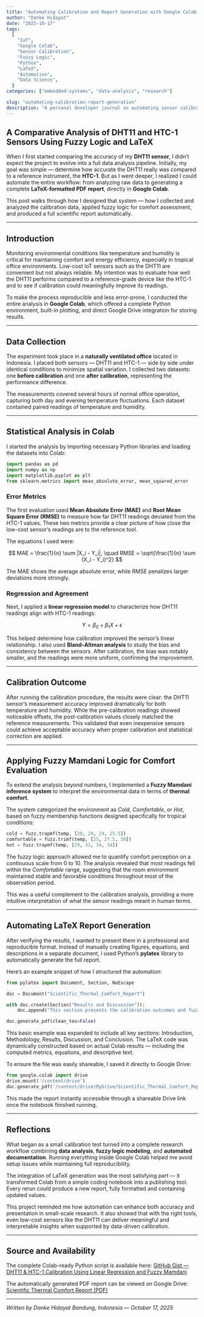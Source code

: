 ```yaml
---
title: "Automating Calibration and Report Generation with Google Colab: A Comparative Analysis of DHT11 and HTC-1 Sensors Using Fuzzy Logic and LaTeX"
author: "Danke Hidayat"
date: "2025-10-17"
tags:
  [
    "IoT",
    "Google Colab",
    "Sensor Calibration",
    "Fuzzy Logic",
    "Python",
    "LaTeX",
    "Automation",
    "Data Science",
  ]
categories: ["embedded-systems", "data-analysis", "research"]

slug: "automating-calibration-report-generation"
description: "A personal developer journal on automating sensor calibration analysis using Google Colab, comparing DHT11 and HTC-1 sensors with fuzzy logic and automatic LaTeX PDF report generation."
---
```


## A Comparative Analysis of DHT11 and HTC-1 Sensors Using Fuzzy Logic and LaTeX

When I first started comparing the accuracy of my **DHT11 sensor**, I didn’t expect the project to evolve into a full data analysis pipeline. Initially, my goal was simple — determine how accurate the DHT11 really was compared to a reference instrument, the **HTC-1**. But as I went deeper, I realized I could automate the entire workflow: from analyzing raw data to generating a complete **LaTeX-formatted PDF report**, directly in **Google Colab**.

This post walks through how I designed that system — how I collected and analyzed the calibration data, applied fuzzy logic for comfort assessment, and produced a full scientific report automatically.

---

## Introduction

Monitoring environmental conditions like temperature and humidity is critical for maintaining comfort and energy efficiency, especially in tropical office environments.
Low-cost IoT sensors such as the DHT11 are convenient but not always reliable. My intention was to evaluate how well the DHT11 performs compared to a reference-grade device like the HTC-1 and to see if calibration could meaningfully improve its readings.

To make the process reproducible and less error-prone, I conducted the entire analysis in **Google Colab**, which offered a complete Python environment, built-in plotting, and direct Google Drive integration for storing results.

---

## Data Collection

The experiment took place in a **naturally ventilated office** located in Indonesia. I placed both sensors — DHT11 and HTC-1 — side by side under identical conditions to minimize spatial variation.
I collected two datasets: one **before calibration** and one **after calibration**, representing the performance difference.

The measurements covered several hours of normal office operation, capturing both day and evening temperature fluctuations. Each dataset contained paired readings of temperature and humidity.

---

## Statistical Analysis in Colab

I started the analysis by importing necessary Python libraries and loading the datasets into Colab:

```python
import pandas as pd
import numpy as np
import matplotlib.pyplot as plt
from sklearn.metrics import mean_absolute_error, mean_squared_error
```

### Error Metrics

The first evaluation used **Mean Absolute Error (MAE)** and **Root Mean Square Error (RMSE)** to measure how far DHT11 readings deviated from the HTC-1 values.
These two metrics provide a clear picture of how close the low-cost sensor’s readings are to the reference tool.

The equations I used were:

$$
MAE = \frac{1}{n} \sum |X_i - Y_i|, \quad RMSE = \sqrt{\frac{1}{n} \sum (X_i - Y_i)^2}
$$

The MAE shows the average absolute error, while RMSE penalizes larger deviations more strongly.

### Regression and Agreement

Next, I applied a **linear regression model** to characterize how DHT11 readings align with HTC-1 readings:

$$
Y = \beta_0 + \beta_1 X + \epsilon
$$

This helped determine how calibration improved the sensor’s linear relationship. I also used **Bland–Altman analysis** to study the bias and consistency between the sensors.
After calibration, the bias was notably smaller, and the readings were more uniform, confirming the improvement.

---

## Calibration Outcome

After running the calibration procedure, the results were clear:
the DHT11 sensor’s measurement accuracy improved dramatically for both temperature and humidity.
While the pre-calibration readings showed noticeable offsets, the post-calibration values closely matched the reference measurements.
This validated that even inexpensive sensors could achieve acceptable accuracy when proper calibration and statistical correction are applied.

---

## Applying Fuzzy Mamdani Logic for Comfort Evaluation

To extend the analysis beyond numbers, I implemented a **Fuzzy Mamdani inference system** to interpret the environmental data in terms of **thermal comfort**.

The system categorized the environment as _Cold_, _Comfortable_, or _Hot_, based on fuzzy membership functions designed specifically for tropical conditions:

```python
cold = fuzz.trapmf(temp, [20, 20, 24, 25.5])
comfortable = fuzz.trimf(temp, [25, 27.5, 30])
hot = fuzz.trapmf(temp, [29, 31, 34, 34])
```

The fuzzy logic approach allowed me to quantify comfort perception on a continuous scale from 0 to 10.
The analysis revealed that most readings fell within the _Comfortable_ range, suggesting that the room environment maintained stable and favorable conditions throughout most of the observation period.

This was a useful complement to the calibration analysis, providing a more intuitive interpretation of what the sensor readings meant in human terms.

---

## Automating LaTeX Report Generation

After verifying the results, I wanted to present them in a professional and reproducible format.
Instead of manually creating figures, equations, and descriptions in a separate document, I used Python’s **pylatex** library to automatically generate the full report.

Here’s an example snippet of how I structured the automation:

```python
from pylatex import Document, Section, NoEscape

doc = Document("Scientific_Thermal_Comfort_Report")

with doc.create(Section("Results and Discussion")):
    doc.append("This section presents the calibration outcomes and fuzzy logic analysis performed in Colab.")

doc.generate_pdf(clean_tex=False)
```

This basic example was expanded to include all key sections: Introduction, Methodology, Results, Discussion, and Conclusion.
The LaTeX code was dynamically constructed based on actual Colab results — including the computed metrics, equations, and descriptive text.

To ensure the file was easily shareable, I saved it directly to Google Drive:

```python
from google.colab import drive
drive.mount('/content/drive')
doc.generate_pdf('/content/drive/MyDrive/Scientific_Thermal_Comfort_Report', clean_tex=False)
```

This made the report instantly accessible through a shareable Drive link once the notebook finished running.

---

## Reflections

What began as a small calibration test turned into a complete research workflow combining **data analysis**, **fuzzy logic modeling**, and **automated documentation**.
Running everything inside Google Colab helped me avoid setup issues while maintaining full reproducibility.

The integration of LaTeX generation was the most satisfying part — it transformed Colab from a simple coding notebook into a publishing tool. Every rerun could produce a new report, fully formatted and containing updated values.

This project reminded me how automation can enhance both accuracy and presentation in small-scale research.
It also showed that with the right tools, even low-cost sensors like the DHT11 can deliver meaningful and interpretable insights when supported by data-driven calibration.

---

## Source and Availability

The complete Colab-ready Python script is available here:
[GitHub Gist — DHT11 & HTC-1 Calibration Using Linear Regression and Fuzzy Mamdani](https://gist.github.com/dankehidayat/1e7b296543a7aef27e711bea51d5cdd6)

The automatically generated PDF report can be viewed on Google Drive:
[Scientific Thermal Comfort Report (PDF)](https://drive.google.com/file/d/1Z6PtvuDW63F5cUrvonf1WnnZPhWKushy/view?usp=sharing)

---

_Written by Danke Hidayat_
_Bandung, Indonesia — October 17, 2025_
